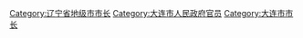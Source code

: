 [[Category:辽宁省地级市市长|Category:辽宁省地级市市长]]
[[Category:大连市人民政府官员|Category:大连市人民政府官员]]
[[Category:大连市市长|Category:大连市市长]]